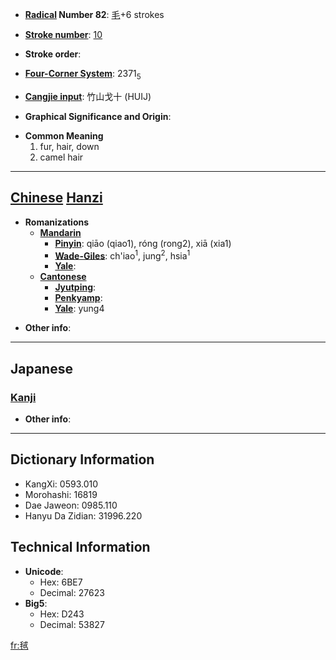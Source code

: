 * '''[[Wiktionary:Chinese radical index| Radical]] Number 82''': [[Wiktionary:Chinese radical index 毛|毛]]+6 strokes

* '''[[Wiktionary:Chinese total strokes index|Stroke number]]''': [[Wiktionary:Chinese total strokes index 10|10]]

* '''Stroke order''': 

* '''[[Wiktionary:Chinese four corner index|Four-Corner System]]''': 2371<sub>5</sub>

* '''[[Wiktionary:Chinese Cangjie index|Cangjie input]]''': 竹山戈十 (HUIJ)

* '''Graphical Significance and Origin''': 

* '''Common Meaning'''
*#fur, hair, down
*# camel hair


----

== [[Chinese]] [[Hanzi]] ==

* '''Romanizations'''
** '''[[Mandarin]]'''
*** '''[[Pinyin]]''': qiāo (qiao1), róng (rong2), xiā (xia1)
*** '''[[Wade-Giles]]''': ch'iao<sup>1</sup>, jung<sup>2</sup>, hsia<sup>1</sup>
*** '''[[Yale]]''': 
** '''[[Cantonese]]'''
*** '''[[Jyutping]]''':
*** '''[[Penkyamp]]''': 
*** '''[[Yale]]''': yung4

* '''Other info''': 

----

==Japanese==
===[[Kanji]]===
{{kanji|on readings=[[じゅう]] (jū), [[にゅ]] (nyu)
|kun readings=
}}

* '''Other info''':  

----

== Dictionary Information ==

* KangXi: 0593.010
* Morohashi: 16819
* Dae Jaweon: 0985.110
* Hanyu Da Zidian: 31996.220

== Technical Information ==

* '''Unicode''':
** Hex: 6BE7
** Decimal: 27623
* '''Big5''':
** Hex: D243
** Decimal: 53827

[[fr:毧]]
